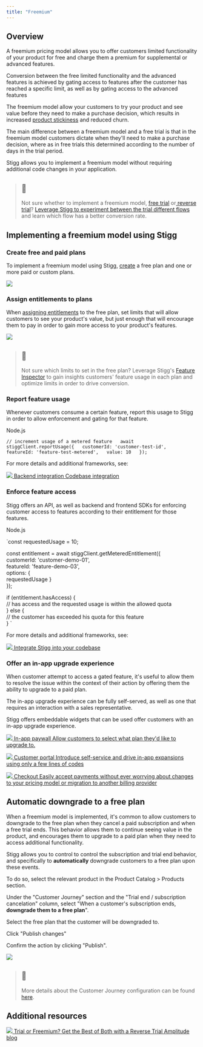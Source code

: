 ```yaml
---
title: "Freemium"
---
```


## Overview

A freemium pricing model allows you to offer customers limited functionality of your product for free and charge them a premium for supplemental or advanced features. 

Conversion between the free limited functionality and the advanced features is achieved by gating access to features after the customer has reached a specific limit, as well as by gating access to the advanced features

The freemium model allow your customers to try your product and see value before they need to make a purchase decision, which results in increased [product stickiness](https://userpilot.com/blog/increase-product-stickiness-saas/) and reduced churn.

The main difference between a freemium model and a free trial is that in the freemium model customers dictate when they'll need to make a purchase decision, where as in free trials this determined according to the number of days in the trial period.

Stigg allows you to implement a freemium model without requiring additional code changes in your application.

> ## 📘
> 
> Not sure whether to implement a freemium model, [free trial](free-trials) or[ reverse trial](free-trials)? [Leverage Stigg to experiment between the trial different flows](experiments) and learn which flow has a better conversion rate.

## Implementing a freemium model using Stigg

### Create free and paid plans

To implement a freemium model using Stigg, [create](plans#creating-plans) a free plan and one or more paid or custom plans.

![](/images/7a11f3a-image.png)

  
### Assign entitlements to plans

When [assigning entitlements](plans#assigning-features-to-plans) to the free plan, set limits that will allow customers to see your product's value, but just enough that will encourage them to pay in order to gain more access to your product's features.

![](/images/685d5d8-image.png)

> ## 📘
> 
> Not sure which limits to set in the free plan? Leverage Stigg's [Feature Inspector](feature-inspector) to gain insights customers' feature usage in each plan and optimize limits in order to drive conversion.

  
### Report feature usage

Whenever customers consume a certain feature, report this usage to Stigg in order to allow enforcement and gating for that feature.

Node.js

`// increment usage of a metered feature  
await stiggClient.reportUsage({  
  customerId: 'customer-test-id',  
  featureId: 'feature-test-metered',  
  value: 10  
});
`

For more details and additional frameworks, see:

[ ![](/images/ad4e0e2-computer.png)  Backend integration Codebase integration ](backend-integration) 

  
### Enforce feature access

Stigg offers an API, as well as backend and frontend SDKs for enforcing customer access to features according to their entitlement for those features.

Node.js

`const requestedUsage = 10;

const entitlement = await stiggClient.getMeteredEntitlement({  
  customerId: 'customer-demo-01',  
  featureId: 'feature-demo-03',  
  options: {  
    requestedUsage
  }  
});

if (entitlement.hasAccess) {  
  // has access and the requested usage is within the allowed quota  
} else {  
  // the customer has exceeded his quota for this feature  
}
`

For more details and additional frameworks, see:

[ ![](/images/ad4e0e2-computer.png)  Integrate Stigg into your codebase ](codebase-integration-overview) 

  
### Offer an in-app upgrade experience

When customer attempt to access a gated feature, it's useful to allow them to resolve the issue within the context of their action by offering them the ability to upgrade to a paid plan. 

The in-app upgrade experience can be fully self-served, as well as one that requires an interaction with a sales representative.

Stigg offers embeddable widgets that can be used offer customers with an in-app upgrade experience.

[ ![](/images/9ee9b64-Group_17013.png)  In-app paywall Allow customers to select what plan they'd like to upgrade to. ](pricing-table#in-app-paywalls) 

  
[ ![](/images/9a0f073-Group_16979_1.png)  Customer portal Introduce self-service and drive in-app expansions using only a few lines of codes ](customer-portal) 

  
[ ![](/images/43ba9d9-Group_17044.png)  Checkout Easily accept payments without ever worrying about changes to your pricing model or migration to another billing provider ](checkout) 

  
## Automatic downgrade to a free plan

When a freemium model is implemented, it's common to allow customers to downgrade to the free plan when they cancel a paid subscription and when a free trial ends. This behavior allows them to continue seeing value in the product, and encourages them to upgrade to a paid plan when they need to access additional functionality.

Stigg allows you to control to control the subscription and trial end behavior, and specifically to **automatically** downgrade customers to a free plan upon these events.

To do so, select the relevant product in the Product Catalog > Products section.

Under the "Customer Journey" section and the "Trial end / subscription cancelation" column, select "When a customer's subscription ends, **downgrade them to a free plan**".

Select the free plan that the customer will be downgraded to.

Click "Publish changes"

Confirm the action by clicking "Publish".

![](/images/af198d7-image.png)

> ## 📘
> 
> More details about the Customer Journey configuration can be found [here](/docs/products#defining-the-customer-journey).

  
## Additional resources

[ ![](/images/5e1190b-amplitude-logo-67DFD43C34-seeklogo.com.png)  Trial or Freemium? Get the Best of Both with a Reverse Trial Amplitude blog ](https://amplitude.com/blog/reverse-trial) 